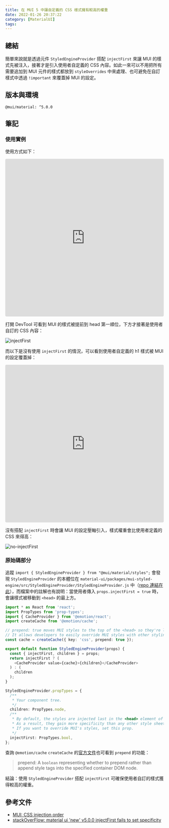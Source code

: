 ```yaml
---
title: 在 MUI 5 中讓自定義的 CSS 樣式擁有較高的權重
date: 2022-01-26 20:37:22
category: [MaterialUI]
tags:
---
```


## 總結

簡單來說就是透過元件 `StyledEngineProvider` 搭配 `injectFirst` 來讓 MUI 的樣式先被注入，接著才是引入使用者自定義的 CSS 內容。如此一來可以不用把所有需要追加到 MUI 元件的樣式都放到 `styleOverrides` 中來處理、也可避免在自訂樣式中透過 `!important` 來覆蓋掉 MUI 的設定。

## 版本與環境

```text
@mui/material: ^5.0.0
```

## 筆記

### 使用實例

使用方式如下：

<iframe src="https://codesandbox.io/embed/mui-styledengineprovider-injectfirst-lq5091?autoresize=1&fontsize=14&hidenavigation=1&module=%2Fdemo.tsx&theme=dark"
     style="width:100%; height:500px; border:0; border-radius: 4px; overflow:hidden;"
     title="mui-StyledEngineProvider-injectFirst"
     allow="accelerometer; ambient-light-sensor; camera; encrypted-media; geolocation; gyroscope; hid; microphone; midi; payment; usb; vr; xr-spatial-tracking"
     sandbox="allow-forms allow-modals allow-popups allow-presentation allow-same-origin allow-scripts"
   ></iframe>

打開 DevTool 可看到 MUI 的樣式被提前到 head 第一順位，下方才接著是使用者自訂的 CSS 內容：

![injectFirst](/2022/mui-StyledEngineProvider-injectFirst/injectFirst.png)

而以下是沒有使用 `injectFirst` 的情況，可以看到使用者自定義的 h1 樣式被 MUI 的設定覆蓋掉：

<iframe src="https://codesandbox.io/embed/mui-styledengineprovider-injectfirst-forked-ro4zt9?fontsize=14&hidenavigation=1&module=%2Fdemo.tsx&theme=dark"
     style="width:100%; height:500px; border:0; border-radius: 4px; overflow:hidden;"
     title="mui-StyledEngineProvider-injectFirst (forked)"
     allow="accelerometer; ambient-light-sensor; camera; encrypted-media; geolocation; gyroscope; hid; microphone; midi; payment; usb; vr; xr-spatial-tracking"
     sandbox="allow-forms allow-modals allow-popups allow-presentation allow-same-origin allow-scripts"
   ></iframe>

沒有搭配 `injectFirst` 時會讓 MUI 的設定壓軸引入，樣式權重會比使用者定義的 CSS 來得高：

![no-injectFirst](/2023/mui-StyledEngineProvider-injectFirst/no-injectFirst.png)

### 原始碼部分

追蹤 `import { StyledEngineProvider } from "@mui/material/styles";` 會發現 `StyledEngineProvider` 的本體位在 `material-ui/packages/mui-styled-engine/src/StyledEngineProvider/StyledEngineProvider.js` 中（[repo 連結在此](https://github.com/mui/material-ui/blob/master/packages/mui-styled-engine/src/StyledEngineProvider/StyledEngineProvider.js)），而檔案中的註解也有說明：當使用者傳入 `props.injectFirst = true` 時，會讓樣式被移動到 `<head>` 的最上方。

```ts
import * as React from 'react';
import PropTypes from 'prop-types';
import { CacheProvider } from '@emotion/react';
import createCache from '@emotion/cache';

// prepend: true moves MUI styles to the top of the <head> so they're loaded first.
// It allows developers to easily override MUI styles with other styling solutions, like CSS modules.
const cache = createCache({ key: 'css', prepend: true });

export default function StyledEngineProvider(props) {
  const { injectFirst, children } = props;
  return injectFirst ? (
    <CacheProvider value={cache}>{children}</CacheProvider>
  ) : (
    children
  );
}

StyledEngineProvider.propTypes = {
  /**
   * Your component tree.
   */
  children: PropTypes.node,
  /**
   * By default, the styles are injected last in the <head> element of the page.
   * As a result, they gain more specificity than any other style sheet.
   * If you want to override MUI's styles, set this prop.
   */
  injectFirst: PropTypes.bool,
};
```

查詢 `@emotion/cache` `createCache` 的[官方文件](https://emotion.sh/docs/@emotion/cache)也可看到 `prepend` 的功能：

> prepend: A `boolean` representing whether to prepend rather than append style tags into the specified container DOM node.

結論：使用 `StyledEngineProvider` 搭配 `injectFirst` 可確保使用者自訂的樣式獲得較高的權重。

## 參考文件

- [MUI: CSS injection order](https://mui.com/material-ui/guides/interoperability/#css-injection-order)
- [stackOverFlow: material ui 'new' v5.0.0 injectFirst fails to set specificity](https://stackoverflow.com/questions/69217739/material-ui-new-v5-0-0-injectfirst-fails-to-set-specificity)
